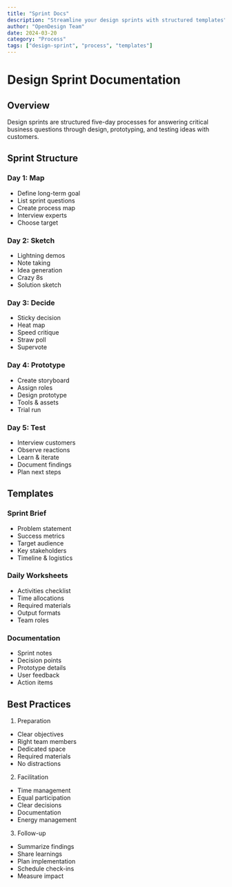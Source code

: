 ```yaml
---
title: "Sprint Docs"
description: "Streamline your design sprints with structured templates"
author: "OpenDesign Team"
date: 2024-03-20
category: "Process"
tags: ["design-sprint", "process", "templates"]
---
```


# Design Sprint Documentation

## Overview

Design sprints are structured five-day processes for answering critical business questions through design, prototyping, and testing ideas with customers.

## Sprint Structure

### Day 1: Map
- Define long-term goal
- List sprint questions
- Create process map
- Interview experts
- Choose target

### Day 2: Sketch
- Lightning demos
- Note taking
- Idea generation
- Crazy 8s
- Solution sketch

### Day 3: Decide
- Sticky decision
- Heat map
- Speed critique
- Straw poll
- Supervote

### Day 4: Prototype
- Create storyboard
- Assign roles
- Design prototype
- Tools & assets
- Trial run

### Day 5: Test
- Interview customers
- Observe reactions
- Learn & iterate
- Document findings
- Plan next steps

## Templates

### Sprint Brief
- Problem statement
- Success metrics
- Target audience
- Key stakeholders
- Timeline & logistics

### Daily Worksheets
- Activities checklist
- Time allocations
- Required materials
- Output formats
- Team roles

### Documentation
- Sprint notes
- Decision points
- Prototype details
- User feedback
- Action items

## Best Practices

1. Preparation
- Clear objectives
- Right team members
- Dedicated space
- Required materials
- No distractions

2. Facilitation
- Time management
- Equal participation
- Clear decisions
- Documentation
- Energy management

3. Follow-up
- Summarize findings
- Share learnings
- Plan implementation
- Schedule check-ins
- Measure impact